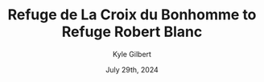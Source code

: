 ---
author: Kyle Gilbert
date: July 29th, 2024
id: soNpsVR3Uz
parent: bQZ6JTM4hJ
route: tour-du-mont-blanc-2024/16648510931
gain: 3988
loss: 3046
miles: 9.57
time: 6,38
categories: stage,alps
title: Refuge de La Croix du Bonhomme to Refuge Robert Blanc
readOnly: true
---